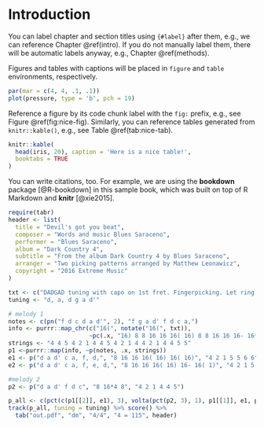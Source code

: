 # Introduction {#intro}

You can label chapter and section titles using `{#label}` after them, e.g., we can reference Chapter \@ref(intro). If you do not manually label them, there will be automatic labels anyway, e.g., Chapter \@ref(methods).

Figures and tables with captions will be placed in `figure` and `table` environments, respectively.

```r
par(mar = c(4, 4, .1, .1))
plot(pressure, type = 'b', pch = 19)
```

Reference a figure by its code chunk label with the `fig:` prefix, e.g., see Figure \@ref(fig:nice-fig). Similarly, you can reference tables generated from `knitr::kable()`, e.g., see Table \@ref(tab:nice-tab).

```r
knitr::kable(
  head(iris, 20), caption = 'Here is a nice table!',
  booktabs = TRUE
)
```

You can write citations, too. For example, we are using the **bookdown** package [@R-bookdown] in this sample book, which was built on top of R Markdown and **knitr** [@xie2015].



```r

require(tabr)
header <- list(
  title = "Devil's got you beat",
  composer = "Words and music Blues Saraceno",
  performer = "Blues Saraceno",
  album = "Dark Country 4",
  subtitle = "From the album Dark Country 4 by Blues Saraceno",
  arranger = "Two picking patterns arranged by Matthew Leonawicz",
  copyright = "2016 Extreme Music"
)

txt <- c("DADGAD tuning with capo on 1st fret. Fingerpicking. Let ring.")
tuning <- "d, a, d g a d'"

# melody 1
notes <- c(pn("f d c d a d'", 2), "f g a d' f d c a,")
info <- purrr::map_chr(c("16(", notate("16(", txt)),
                       ~pc(.x, "16) 8 8 16 16 16( 16) 8 8 16 16 16- 16*7"))
strings <- "4 4 5 4 2 1 4 4 5 4 2 1 4 4 2 1 4 4 5 5"
p1 <-purrr::map(info, ~p(notes, .x, strings))
e1 <- p("d a d' c a, f, d,", "8 16 16 16( 16) 16( 16)", "4 2 1 5 5 6 6")
e2 <- p("d a d' c a, f, e, d,", "8 16 16 16( 16) 16- 16( 1)", "4 2 1 5 5 6 6 6")

#melody 2
p2 <- p("d a d' f d c", "8 16*4 8", "4 2 1 4 4 5")

p_all <- c(pct(c(p1[[2]], e1), 3), volta(pct(p2, 3), 1), p1[[1]], e1, p1[[1]], e2)
track(p_all, tuning = tuning) %>% score() %>%
  tab("out.pdf", "dm", "4/4", "4 = 115", header)
```

